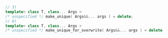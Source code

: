 ```cpp
// 3)
template< class T, class... Args >
/* unspecified */ make_unique( Args&&... args ) = delete;
// 6)
template< class T, class... Args >
/* unspecified */ make_unique_for_overwrite( Args&&... args ) = delete;
```